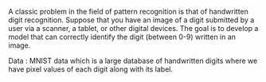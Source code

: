 A classic problem in the field of pattern recognition is that of handwritten digit recognition. Suppose that you have an image of a digit submitted by a user via a scanner, a tablet, or other digital devices. The goal is to develop a model that can correctly identify the digit (between 0-9) written in an image. 

Data : MNIST data which is a large database of handwritten digits where we have pixel values of each digit along with its label. 
